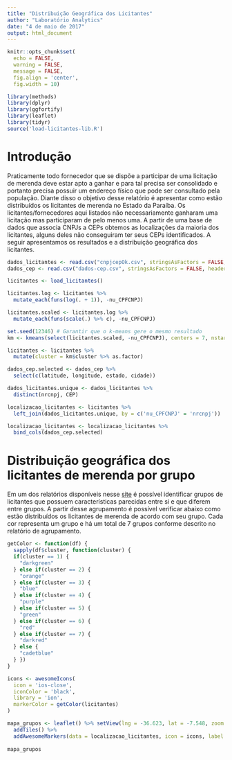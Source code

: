 ```yaml
---
title: "Distribuição Geográfica dos Licitantes"
author: "Laboratório Analytics"
date: "4 de maio de 2017"
output: html_document
---
```


```r
knitr::opts_chunk$set(
  echo = FALSE,
  warning = FALSE,
  message = FALSE,
  fig.align = 'center',
  fig.width = 10)
```

```r
library(methods)
library(dplyr)
library(ggfortify)
library(leaflet)
library(tidyr)
source('load-licitantes-lib.R')
```

# Introdução

Praticamente todo fornecedor que se dispõe a participar de uma licitação de merenda deve estar apto a ganhar e para tal precisa ser consolidado e portanto precisa possuir um endereço físico que pode ser consultado pela população. Diante disso o objetivo desse relatório é apresentar como estão distribuídos os licitantes de merenda no Estado da Paraíba. Os licitantes/fornecedores aqui listados não necessariamente ganharam uma licitação mas participaram de pelo menos uma. A partir de uma base de dados que associa CNPJs a CEPs obtemos as localizações da maioria dos licitantes, alguns deles não conseguiram ter seus CEPs identificados. A seguir apresentamos os resultados e a distribuição geográfica dos licitantes.

```r
dados_licitantes <- read.csv("cnpjcepOk.csv", stringsAsFactors = FALSE, na.strings = '')
dados_cep <- read.csv("dados-cep.csv", stringsAsFactors = FALSE, header = TRUE, na.strings = '')

licitantes <- load_licitantes()
```

```r
licitantes.log <- licitantes %>%
  mutate_each(funs(log(. + 1)), -nu_CPFCNPJ)

licitantes.scaled <- licitantes.log %>%
  mutate_each(funs(scale(.) %>% c), -nu_CPFCNPJ)
```

```r
set.seed(12346) # Garantir que o k-means gere o mesmo resultado
km <- kmeans(select(licitantes.scaled, -nu_CPFCNPJ), centers = 7, nstart = 10)

licitantes <- licitantes %>%
  mutate(cluster = km$cluster %>% as.factor)
```

```r
dados_cep.selected <- dados_cep %>%
  select(c(latitude, longitude, estado, cidade))

dados_licitantes.unique <- dados_licitantes %>%
  distinct(nrcnpj, CEP)

localizacao_licitantes <- licitantes %>%
  left_join(dados_licitantes.unique, by = c('nu_CPFCNPJ' = 'nrcnpj'))

localizacao_licitantes <- localizacao_licitantes %>%
  bind_cols(dados_cep.selected)
```

# Distribuição geográfica dos licitantes de merenda por grupo

Em um dos relatórios disponíveis nesse [site](https://analytics-ufcg.github.io/licitacoes-pb//2017/04/licitantes-merenda.html) é possível identificar grupos de licitantes que possuem características parecidas entre si e que diferem entre grupos. A partir desse agrupamento é possível verificar abaixo como estão distribuídos os licitantes de merenda de acordo com seu grupo. Cada cor representa um grupo e há um total de 7 grupos conforme descrito no relatório de agrupamento.

```r
getColor <- function(df) {
  sapply(df$cluster, function(cluster) {
  if(cluster == 1) {
    "darkgreen"
  } else if(cluster == 2) {
    "orange"
  } else if(cluster == 3) {
    "blue"
  } else if(cluster == 4) {
    "purple"
  } else if(cluster == 5) {
    "green"
  } else if(cluster == 6) {
    "red"
  } else if(cluster == 7) {
    "darkred"
  } else {
    "cadetblue"
  } })
}

icons <- awesomeIcons(
  icon = 'ios-close',
  iconColor = 'black',
  library = 'ion',
  markerColor = getColor(licitantes)
)
```

```r
mapa_grupos <- leaflet() %>% setView(lng = -36.623, lat = -7.548, zoom = 4)  %>% 
  addTiles() %>%
  addAwesomeMarkers(data = localizacao_licitantes, icon = icons, label = paste("Grupo: ", licitantes$cluster,
                                                                               "CNPJ: ", licitantes$nu_CPFCNPJ))
mapa_grupos
```





